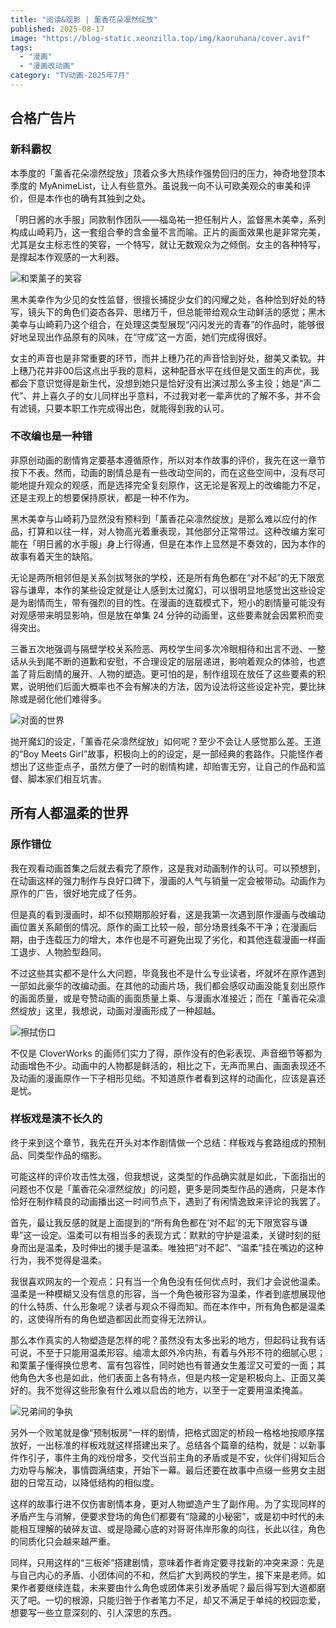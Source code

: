 ```yaml
---
title: "阅读&观影 | 薰香花朵凛然绽放"
published: 2025-08-17
image: "https://blog-static.xeonzilla.top/img/kaoruhana/cover.avif"
tags: 
  - "漫画"
  - "漫画改动画"
category: "TV动画-2025年7月"
---
```


## 合格广告片

### 新科霸权

本季度的「薰香花朵凛然绽放」顶着众多大热续作强势回归的压力，神奇地登顶本季度的 MyAnimeList，让人有些意外。虽说我一向不认可欧美观众的审美和评价，但是本作也的确有其独到之处。

「明日酱的水手服」同款制作团队——福岛祐一担任制片人，监督黑木美幸，系列构成山崎莉乃，这一套组合拳的含金量不言而喻。正片的画面效果也是非常完美，尤其是女主标志性的笑容，一个特写，就让无数观众为之倾倒。女主的各种特写，是撑起本作观感的一大利器。

![和栗薰子的笑容](https://blog-static.xeonzilla.top/img/kaoruhana/01.avif "和栗薰子的笑容")

黑木美幸作为少见的女性监督，很擅长捕捉少女们的闪耀之处，各种恰到好处的特写，镜头下的角色们姿态各异、思绪万千，但总能带给观众生动鲜活的感觉；黑木美幸与山崎莉乃这个组合，在处理这类型展现“闪闪发光的青春”的作品时，能够很好地呈现出作品原有的风味，在“守成”这一方面，她们完成得很好。

女主的声音也是非常重要的环节，而井上穗乃花的声音恰到好处，甜美又柔软。井上穗乃花并非00后这点出乎我的意料，这种配音水平在线但是又面生的声优，我都会下意识觉得是新生代，没想到她只是恰好没有出演过那么多主役；她是“声二代”、井上喜久子的女儿同样出乎意料，不过我对老一辈声优的了解不多，并不会有滤镜，只要本职工作完成得出色，就能得到我的认可。

### 不改编也是一种错

非原创动画的剧情肯定要基本遵循原作，所以对本作故事的评价，我先在这一章节按下不表。然而，动画的剧情总是有一些改动空间的，而在这些空间中，没有尽可能地提升观众的观感，而是选择完全复刻原作，这无论是客观上的改编能力不足，还是主观上的想要保持原状，都是一种不作为。

黑木美幸与山崎莉乃显然没有预料到「薰香花朵凛然绽放」是那么难以应付的作品，打算和以往一样，对人物高光着重表现，其他部分正常带过。这种改编方案可能在「明日酱的水手服」身上行得通，但是在本作上显然是不奏效的，因为本作的故事有着天生的缺陷。

无论是两所相邻但是关系剑拔弩张的学校，还是所有角色都在“对不起”的无下限宽容与谦卑，本作的某些设定就是让人感到太过魔幻，可以很明显地感觉出这些设定是为剧情而生，带有强烈的目的性。在漫画的连载模式下，短小的剧情量可能没有对观感带来明显影响，但是放在单集 24 分钟的动画里，这些要素就会因累积而变得突出。

三番五次地强调与隔壁学校关系险恶、两校学生间多次冷眼相待和出言不逊、一整话从头到尾不断的道歉和安慰，不合理设定的层层递进，影响着观众的体验，也遮盖了背后剧情的展开、人物的塑造。更可怕的是，制作组现在放任了这些要素的积累，说明他们后面大概率也不会有解决的方法，因为设法将这些设定补完，要比抹除或是弱化他们难得多。

![对面的世界](https://blog-static.xeonzilla.top/img/kaoruhana/02.avif "对面的世界")

抛开魔幻的设定，「薰香花朵凛然绽放」如何呢？至少不会让人感觉那么差。王道的“Boy Meets Girl”故事，积极向上的的设定，是一部经典的套路作。只能怪作者想出了这些歪点子，虽然方便了一时的剧情构建，却贻害无穷，让自己的作品和监督、脚本家们相互坑害。

## 所有人都温柔的世界

### 原作错位

我在观看动画首集之后就去看完了原作，这是我对动画制作的认可。可以预想到，在动画这样的强力制作与良好口碑下，漫画的人气与销量一定会被带动。动画作为原作的广告，很好地完成了任务。

但是真的看到漫画时，却不似预期那般好看，这是我第一次遇到原作漫画与改编动画位置关系颠倒的情况。原作的画工比较一般，部分场景线条不干净；在漫画后期，由于连载压力的增大，本作也是不可避免出现了劣化，和其他连载漫画一样画工退步、人物脸型趋同。

不过这些其实都不是什么大问题，毕竟我也不是什么专业读者，坏就坏在原作遇到一部如此豪华的改编动画。在其他的动画片场，我们都会感叹动画没能复刻出原作的画面质量，或是夸赞动画的画面质量上乘、与漫画水准接近；而在「薰香花朵凛然绽放」这里，我想说，动画对漫画形成了一种超越。

![擦拭伤口](https://blog-static.xeonzilla.top/img/kaoruhana/03.avif "擦拭伤口")

不仅是 CloverWorks 的画师们实力了得，原作没有的色彩表现、声音细节等都为动画增色不少。动画中的人物都是鲜活的，相比之下，无声而黑白、画面表现还不及动画的漫画原作一下子相形见绌。不知道原作者看到这样的动画化，应该是喜还是忧。

### 样板戏是演不长久的

终于来到这个章节，我先在开头对本作剧情做一个总结：样板戏与套路组成的预制品、同类型作品的缩影。

可能这样的评价攻击性太强，但我想说，这类型的作品确实就是如此，下面指出的问题也不仅是「薰香花朵凛然绽放」的问题，更多是同类型作品的通病，只是本作恰好在制作精良的动画播出这一时间节点下，遇到了有闲情逸致来评论的我罢了。

首先，最让我反感的就是上面提到的“所有角色都在‘对不起’的无下限宽容与谦卑”这一设定。温柔可以有相当多的表现方式：默默的守护是温柔，关键时刻的挺身而出是温柔，及时伸出的援手是温柔。唯独把“对不起”、“温柔”挂在嘴边的这种行为，我不觉得是温柔。

我很喜欢网友的一个观点：只有当一个角色没有任何优点时，我们才会说他温柔。温柔是一种模糊又没有信息的形容，当一个角色被形容为温柔，作者到底想展现他的什么特质、什么形象呢？读者与观众不得而知。而在本作中，所有角色都是温柔的，这使得所有的角色塑造都因此而变得无法辨认。

那么本作真实的人物塑造是怎样的呢？虽然没有太多出彩的地方，但起码让我有话可说，不至于只能用温柔形容。䌷凛太郎外冷内热，有着与外形不符的细腻心思；和栗薰子懂得换位思考、富有包容性，同时她也有普通女生羞涩又可爱的一面；其他角色大多也是如此，他们表面上各有特点，但是内核一定是积极向上、正面又美好的。我不觉得这些形象有什么难以启齿的地方，以至于一定要用温柔掩盖。

![兄弟间的争执](https://blog-static.xeonzilla.top/img/kaoruhana/04.avif "兄弟间的争执")

另外一个败笔就是像“预制板房”一样的剧情，把格式固定的桥段一格格地按顺序摆放好，一出标准的样板戏就这样搭建出来了。总结各个篇章的结构，就是：以新事件作引子，事件主角的戏份增多，交代当前主角的矛盾或是不安，伙伴们得知后合力劝导与解决，事情圆满结束，开始下一幕。最后还要在故事中点缀一些男女主甜甜的日常互动，以降低结构的相似度。

这样的故事行进不仅伤害剧情本身，更对人物塑造产生了副作用。为了实现同样的矛盾产生与消解，便要求登场的角色们都要有“隐藏的小秘密”，或是初中时代的未能相互理解的破碎友谊、或是隐藏心底的对哥哥伟岸形象的向往，长此以往，角色的同质化只会越来越严重。

同样，只用这样的“三板斧”搭建剧情，意味着作者肯定要寻找新的冲突来源：先是与自己内心的矛盾、小团体间的不和，然后扩大到两校的学生，接下来是老师。如果作者要继续连载，未来要由什么角色或团体来引发矛盾呢？最后得写到大道都磨灭了吧。一切的根源，只能归咎于作者笔力不足，却又不满足于单纯的校园恋爱，想要写一些立意深刻的、引人深思的东西。
